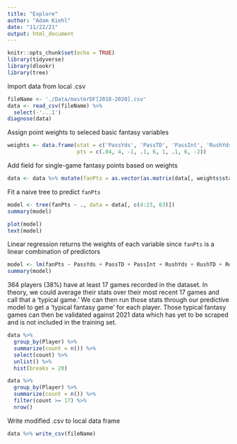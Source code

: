 ```yaml
---
title: "Explore"
author: "Adam Kiehl"
date: "11/22/21"
output: html_document
---
```


```r
knitr::opts_chunk$set(echo = TRUE)
library(tidyverse)
library(dlookr)
library(tree)
```

Import data from local .csv
```r
fileName <- './Data/masterDF[2018-2020].csv'
data <- read_csv(fileName) %>%
  select(-'...1')
diagnose(data)
```

Assign point weights to seleced basic fantasy variables
```r
weights <- data.frame(stat = c('PassYds', 'PassTD', 'PassInt', 'RushYds', 'RushTD', 'Rec', 'RecYds', 'RecTD', 'FL'),
                      pts = c(.04, 4, -1, .1, 6, 1, .1, 6, -2))
```

Add field for single-game fantasy points based on weights
```r
data <- data %>% mutate(fanPts = as.vector(as.matrix(data[, weights$stat]) %*% weights$pts))
```

Fit a naive tree to predict `fanPts`
```r
model <- tree(fanPts ~ ., data = data[, c(4:23, 63)])
summary(model)
```

```r
plot(model)
text(model)
```

Linear regression returns the weights of each variable since `fanPts` is a linear combination of predictors
```r
model <- lm(fanPts ~ PassYds + PassTD + PassInt + RushYds + RushTD + Rec + RecYds + RecTD + FL, data = data[, c(4:23, 63)])
summary(model)
```

364 players (38%) have at least 17 games recorded in the dataset. In theory, we could average their stats over their most recent 17 games and call that a 'typical game.' We can then run those stats through our predictive model to get a 'typical fantasy game' for each player. Those typical fantasy games can then be validated against 2021 data which has yet to be scraped and is not included in the training set. 
```r
data %>%
  group_by(Player) %>%
  summarize(count = n()) %>%
  select(count) %>%
  unlist() %>%
  hist(breaks = 20)

data %>%
  group_by(Player) %>%
  summarize(count = n()) %>%
  filter(count >= 17) %>%
  nrow()
```

Write modified .csv to local data frame
```r
data %>% write_csv(fileName)
```

